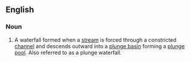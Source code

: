 ==English==

===Noun===
{{en-noun|sg=[[punch]] [[bowl]] [[waterfall]]}}

# A waterfall formed when a [[stream]] is forced through a constricted [[channel]] and descends outward into a [[plunge basin]] forming a [[plunge pool]]. Also referred to as a plunge waterfall.